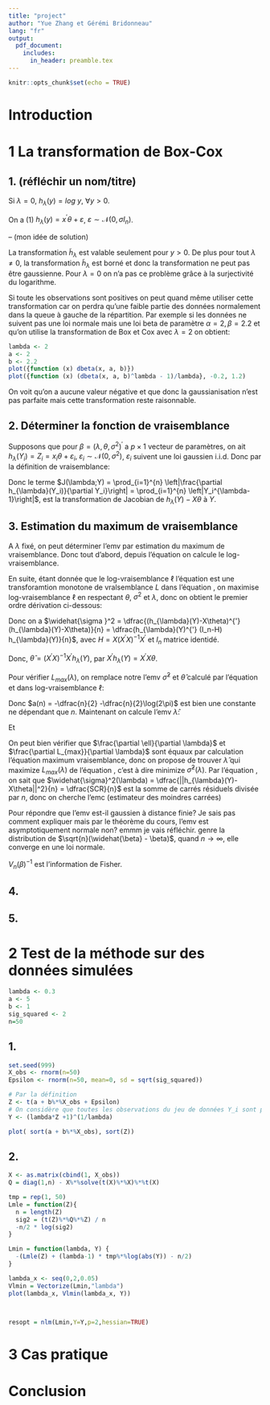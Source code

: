 ```yaml
---
title: "project"
author: "Yue Zhang et Gérémi Bridonneau"
lang: "fr"
output: 
  pdf_document:
    includes:
      in_header: preamble.tex
---
```


```r
knitr::opts_chunk$set(echo = TRUE)
```

# Introduction



<!-------------------------------------- EX1 ------------------------------------------------------------------->
<!-------------------------------------- -- -------------------------------------------------------------------->

# 1 La transformation de Box-Cox

## 1. (réfléchir un nom/titre)

Si $\lambda = 0$, $h_{\lambda}(y) = log\ y$, $\forall y>0$.

On a $(1)$ $h_{\lambda}(y) = x^{'} \theta + \varepsilon$, $\varepsilon \sim \mathcal{N}(0, \sigma I_n)$.

-- (mon idée de solution)

La transformation $\tilde h_\lambda$ est valable seulement pour $y > 0$. De plus pour tout $\lambda \neq 0$, la transformation $\tilde h_\lambda$ est borné et donc la transformation ne peut pas être gaussienne. Pour $\lambda = 0$ on n'a pas ce problème grâce à la surjectivité du logarithme.

Si toute les observations sont positives on peut quand même utiliser cette transformation car on perdra qu'une faible partie des données normalement dans la queue à gauche de la répartition. Par exemple si les données ne suivent pas une loi normale mais une loi beta de paramètre $\alpha=2,\beta=2.2$ et qu'on utilise la transformation de Box et Cox avec $\lambda=2$ on obtient:

```r
lambda <- 2
a <- 2
b <- 2.2
plot({function (x) dbeta(x, a, b)})
plot({function (x) (dbeta(x, a, b)^lambda - 1)/lambda}, -0.2, 1.2)
```


On voit qu'on a aucune valeur négative et que donc la gaussianisation n'est pas parfaite mais cette transformation reste raisonnable.


## 2. Déterminer la fonction de vraisemblance

Supposons que pour $\beta = (\lambda, \theta, \sigma^2)^{'}$ a $p \times 1$ vecteur de paramètres, on ait $h_\lambda(Y_i) = Z_i = x_i \theta + \varepsilon_i, \; \varepsilon_i \sim \mathcal{N}(0,\sigma^2)$, $\varepsilon_i$ suivent une loi gaussien i.i.d. Donc par la définition de vraisemblance:

\begin{equation} \label{eq1}
\begin{split}
L(\lambda, \theta, \sigma^2; Y) & = \prod_{i=1}^{n} \pdv{F}{Y_i} \\
 & = \prod_{i=1}^{n} \dfrac{1}{\sqrt{2\pi\sigma^2}} \exp(-\dfrac{(h_{\lambda}(Y_i)-x_i\theta)^2}{2\sigma^2}) \left|\pdv{h_{\lambda}(Y_i)}{Y_i}\right| \\
 & = (\dfrac{1}{2\pi\sigma^2})^{\dfrac{n}{2}} \exp(- \dfrac{\sum_{i=1}^n (h_{\lambda}(Y_i)-x_i\theta)^2}{2\sigma^2}) \prod_{i=1}^{n} \left|\pdv{h_{\lambda}(Y_i)}{Y_i}\right| \\
 & = (\dfrac{1}{2\pi\sigma^2})^{\dfrac{n}{2}} \exp(- \dfrac{(h_{\lambda}(Y_i)-x_i\theta)^{'} (h_{\lambda}(Y_i)-x_i\theta)}{2\sigma^2}) \prod_{i=1}^{n} \left|Y_i^{\lambda-1}\right|
\end{split}
\end{equation}

Donc le terme $J(\lambda;Y) = \prod_{i=1}^{n} \left|\frac{\partial h_{\lambda}(Y_i)}{\partial Y_i}\right| = \prod_{i=1}^{n} \left|Y_i^{\lambda-1}\right|$, est la transformation de Jacobian de $h_{\lambda}(Y)-X\theta$ à $Y$.


## 3. Estimation du maximum de vraisemblance

A $\lambda$ fixé, on peut déterminer l'emv par estimation du maximum de vraisemblance. Donc tout d'abord, depuis l'équation \ref{eq1} on calcule le log-vraisemblance.

\begin{equation} \label{eq2}
\begin{split}
\ell & = \log L(\lambda, \theta, \sigma^2; Y) \\
& = - \dfrac{n}{2}\log(2\pi\sigma^2) - \dfrac{(h_{\lambda}(Y)-X\theta)^{'} (h_{\lambda}(Y)-X\theta)}{2\sigma^2} + \sum_{i=1}^n \log \left|Y_i^{\lambda-1} \right| \\
& = -\dfrac{n}{2}\log(2\pi) -\dfrac{n}{2}\log(\sigma^2) -\dfrac{\norm{h_{\lambda}(Y)-X\theta}^2}{2\sigma^2} +(\lambda-1)\sum_{i=1}^n \log \left|Y_i \right| 
\end{split}
\end{equation}

En suite, étant donnée que le log-vraisemblance $\ell$ l'équation \ref{eq2} est une transforamtion monotone de vralsemblance $L$ dans l'équation \ref{eq1}, on maximise log-vraisemblance $\ell$ en respectant $\theta$, $\sigma^2$ et $\lambda$, donc on obtient le premier ordre dérivation ci-dessous:

\begin{equation} \label{eq3}
\begin{split}
\pdv{\ell}{\sigma^2} & = -\dfrac{n}{2} \dfrac{1}{\sigma^2} + \dfrac{(h_{\lambda}(Y)-X\theta)^{'} (h_{\lambda}(Y)-X\theta)}{2\sigma^4} = 0
\end{split}
\end{equation}

Donc on a $\widehat{\sigma }^2 = \dfrac{(h_{\lambda}(Y)-X\theta)^{'} (h_{\lambda}(Y)-X\theta)}{n} = \dfrac{h_{\lambda}(Y)^{'} (I_n-H) h_{\lambda}(Y)}{n}$, avec $H = X(X^{'}X)^{-1}X^{'}$ et $I_n$ matrice identidé.

\begin{equation} \label{eq4}
\begin{split}
\pdv{\ell}{\theta} & = -\dfrac{2(-X)^{'}(h_{\lambda}(Y)-X\theta)}{2\sigma^2} \\
& = \dfrac{X^{'}(h_{\lambda}(Y)-X\theta)}{\sigma^2} = 0
\end{split}
\end{equation}

Donc, $\widehat{\theta} = (X^{'}X)^{-1}X^{'}h_{\lambda}(Y)$, par $X^{'}h_{\lambda}(Y) = X^{'}X\theta$.

Pour vérifier $L_{max}(\lambda)$, on remplace notre l'emv $\widehat{\sigma}^2$ et $\widehat{\theta}$ calculé par l'équation \ref{eq3} et \ref{eq4} dans log-vraisemblance $\ell$:

\begin{equation} \label{eq5}
\begin{split}
L_{max}(\lambda) & := \ell = \log L(\lambda, \widehat{\theta}(\lambda), \widehat{\sigma}^2(\lambda)) \\
 & = -\dfrac{n}{2}\log(\dfrac{\norm{h_{\lambda}(Y)-X\theta}^2}{n}) - \dfrac{\norm{h_{\lambda}(Y)-X\theta}^2 n}{2\norm{h_{\lambda}(Y)-X\theta}^2} + (\lambda-1)\sum_{i=1}^n \log\left|Y_i \right| - \dfrac{n}{2}\log(2\pi) \\
  & = -\dfrac{n}{2}\log(\widehat{\sigma}^2(\lambda)) + (\lambda-1)\sum_{i=1}^n \log\left|Y_i \right| -\dfrac{n}{2} -\dfrac{n}{2}\log(2\pi)
\end{split}
\end{equation}

Donc $a(n) = -\dfrac{n}{2} -\dfrac{n}{2}\log(2\pi)$ est bien une constante ne dépendant que $n$. Maintenant on calcule l'emv $\widehat{\lambda}$:

\begin{equation} \label{eq6}
\begin{split}
\pdv{\ell}{\lambda} & = - \dfrac{2(h_{\lambda}(Y)-X\theta)\left|\pdv{h_{\lambda}(Y)}{\lambda} \right|}{2\sigma^2} + \sum_{i=1}^n \log\left|Y_i \right| = 0
\end{split}
\end{equation}

Et 

\begin{equation} \label{eq7}
\begin{split}
\pdv{L_{max}}{\lambda} & = -\dfrac{n}{2} \dfrac{1}{\widehat{\sigma}^2(\lambda)} \left|\pdv{\widehat{\sigma}^2(\lambda)}{\lambda} \right| + \sum_{i=1}^n \log\left|Y_i \right| \\
 & = -\dfrac{n}{2} \dfrac{1}{\widehat{\sigma}^2(\lambda)} \dfrac{2(h_{\lambda}(Y)-X\theta)\left|\pdv{h_{\lambda}(Y)}{\lambda} \right|}{n} + \sum_{i=1}^n \log\left|Y_i \right| \\
 & = -\dfrac{(h_{\lambda}(Y)-X\theta)\left|\pdv{h_{\lambda}(Y)}{\lambda} \right|}{\sigma^2}+ \sum_{i=1}^n \log\left|Y_i \right| = 0
\end{split}
\end{equation}

On peut bien vérifier que $\frac{\partial \ell}{\partial \lambda}$ et $\frac{\partial L_{max}}{\partial \lambda}$ sont équaux par calculation l'équation maximum vraisemblance, donc on propose de trouver $\widehat{\lambda}$ qui maximize $L_{max}(\lambda)$ de l'équation \ref{eq5}, c'est à dire minimize $\widehat{\sigma}^2(\lambda)$. Par l'équation \ref{eq3}, on sait que $\widehat{\sigma}^2(\lambda) = \dfrac{||h_{\lambda}(Y)-X\theta||^2}{n} = \dfrac{SCR}{n}$ est la somme de carrés résiduels divisée par $n$, donc on cherche l'emc (estimateur des moindres carrées)

\begin{equation} \label{eq8}
\begin{split}
\widehat{\lambda} & = \argmin_{\lambda} \norm{h_{\lambda}(Y)-X\widehat{\theta}}^2
\end{split}
\end{equation}


Pour répondre que l'emv est-il gaussien à distance finie? Je sais pas comment expliquer mais par le théorème du cours, l'emv est asymptotiquement normale non? emmm je vais réfléchir. genre la distribution de $\sqrt{n}(\widehat{\beta} - \beta)$, quand $n \rightarrow  \infty$, elle converge en une loi normale.


\begin{equation} \label{eq9}
\begin{split}
\left[\dfrac{V_n(\beta)^{-1}}{n} \right]^{1/2} \sqrt{n}(\widehat{\beta} - \beta) \rightarrow \mathcal{N}(0, I_n)
\end{split}
\end{equation}


$V_n(\beta)^{-1}$ est l'information de Fisher.


## 4.

## 5.





<!-------------------------------------- EX2 ------------------------------------------------------------------->
<!-------------------------------------- -- -------------------------------------------------------------------->

# 2 Test de la méthode sur des données simulées

```r
lambda <- 0.3
a <- 5
b <- 1
sig_squared <- 2
n=50
```

## 1. 

```r
set.seed(999)
X_obs <- rnorm(n=50)
Epsilon <- rnorm(n=50, mean=0, sd = sqrt(sig_squared))

# Par la définition
Z <- t(a + b%*%X_obs + Epsilon)
# On considère que toutes les observations du jeu de données Y_i sont positives
Y <- (lambda*Z +1)^(1/lambda)

plot( sort(a + b%*%X_obs), sort(Z))
```


## 2.

```r
X <- as.matrix(cbind(1, X_obs))
Q = diag(1,n) - X%*%solve(t(X)%*%X)%*%t(X)

tmp = rep(1, 50)
Lmle = function(Z){
  n = length(Z)
  sig2 = (t(Z)%*%Q%*%Z) / n
  -n/2 * log(sig2)
}

Lmin = function(lambda, Y) {
  -(Lmle(Z) + (lambda-1) * tmp%*%log(abs(Y)) - n/2)
}

lambda_x <- seq(0,2,0.05)
Vlmin = Vectorize(Lmin,"lambda")
plot(lambda_x, Vlmin(lambda_x, Y))



resopt = nlm(Lmin,Y=Y,p=2,hessian=TRUE)
```




<!-------------------------------------- EX3 ------------------------------------------------------------------->
<!-------------------------------------- -- -------------------------------------------------------------------->
# 3 Cas pratique





# Conclusion

